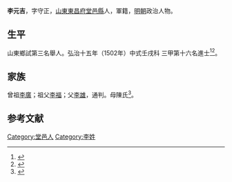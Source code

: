 {{明清人物信息框
| 姓名 = 李元吉
| 原名 =
| 圖片名稱= 
| 圖片大小 =
| 圖片說明 = 
| 最高職務 =
| 國家 = 大明 
| 爵位 =
| 籍貫 = [[山東|山東]][[東昌府|東昌府]][[堂邑縣|堂邑縣]]
| 族裔 = 
| 字號 = 
| 諡號 =
| 出生日期 = 四月十五日
| 出生地點 =
| 逝世日期 = 卒年不詳 
| 逝世地點 =
| 墓葬 =
| 配偶 = 胡氏
| 親屬 = 曾祖[[李廣|李廣]]，祖[[李福|李福]]，父[[李雄|李雄]]，母陳氏
| 出身 =
* 弘治十五年壬戌科同進士出身
| 經歷 =
| 著作 = 
}}
'''李元吉'''{{BD|1471年||？年||}}，字守正，[[山東|山東]][[東昌府|東昌府]][[堂邑縣|堂邑縣]]人，軍籍，[[明朝|明朝]]政治人物。

== 生平 ==
山東鄉試第三名舉人。弘治十五年（1502年）中式壬戌科<!---會試第五十八名--->三甲第十六名進士<ref>{{Cite book|title=《皇明贡举考》卷五|last=（明）[[张朝瑞|张朝瑞]]|first=|publisher=《续修四库全书》史部第828册|year=|isbn=|location=|pages=}}</ref><ref>{{Cite book|title=贡举志五种 上|last=鲁小俊，江俊伟著|first=|publisher=武汉：武汉大学出版社|year=2009|isbn=978-7-307-07043-1|location=|pages=}}</ref>。

== 家族 ==
曾祖[[李廣|李廣]]；祖父[[李福|李福]]；父[[李雄|李雄]]，通判。母陳氏<ref>{{Cite book|title=天一阁藏明代科举录选刊 登科录 点校本|last=龚延明主编|first=|publisher=宁波出版社|year=2016|isbn=978-7-5526-2320-8|location=宁波|pages=|quote=《天一閣藏明代科舉錄選刊.登科錄》之《弘治十五年進士登科錄》}}</ref>。

==参考文献==
{{reflist}}

{{弘治十五年壬戌科殿試金榜}}
{{DEFAULTSORT:}}
[[Category:堂邑人|Category:堂邑人]]
[[Category:李姓|Category:李姓]]